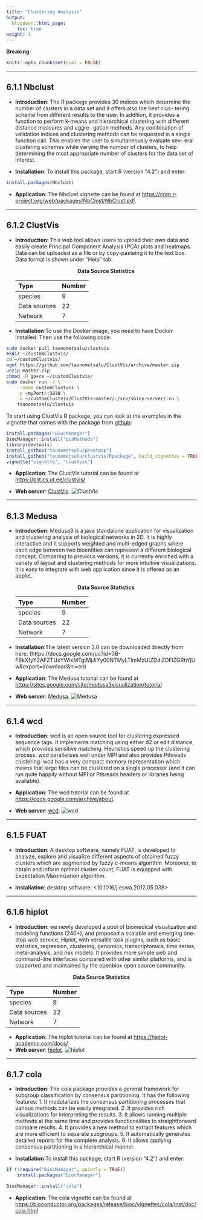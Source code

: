 ```yaml
---
title: "Clustering Analysis"
output:
  blogdown::html_page:
    toc: true
weight: 1
---
```


**Breaking**: 

```r
knitr::opts_chunk$set(eval = FALSE)
```

---

## 6.1.1 **Nbclust**

- **Introduction**: The R package provides 30 indices which determine the number of clusters in a data set and it offers also the best clus- tering scheme from different results to the user. In addition, it provides a function to perform k-means and hierarchical clustering with different distance measures and aggre- gation methods. Any combination of validation indices and clustering methods can be requested in a single function call. This enables the user to simultaneously evaluate sev- eral clustering schemes while varying the number of clusters, to help determining the most appropriate number of clusters for the data set of interest.

- **Installation**: To install this package, start R (version "4.2") and enter:
```r
install.packages(Nbclust)
```

- **Application**: The Nbclust vignette can be found at <https://cran.r-project.org/web/packages/NbClust/NbClust.pdf>.

---

## 6.1.2 **ClustVis**

- **Introduction**: This web tool allows users to upload their own data and easily create Principal Component Analysis (PCA) plots and heatmaps. Data can be uploaded as a file or by copy-pasteing it to the text box. Data format is shown under "Help" tab. 

  <center><b>Data Source Statistics</b></center>
  | Type           | Number           | 
  | :------------- | :--------------- | 
  | species        | 9 | 
  | Data sources   | 22 | 
  | Network        | 7 | 
  
  
- **Installation**:To use the Docker image, you need to have Docker installed. Then use the following code:
```bash
sudo docker pull taunometsalu/clustvis
mkdir ~/customClustvis/
cd ~/customClustvis/
wget https://github.com/taunometsalu/ClustVis/archive/master.zip
unzip master.zip
chmod -R go+rx ~/customClustvis/
sudo docker run -d \
	--name customClustvis \
	-p <myPort>:3838 \
    -v ~/customClustvis/ClustVis-master/:/srv/shiny-server/:ro \
    taunometsalu/clustvis
```
To start using ClustVis R package, you can look at the examples in the vignette that comes with the package from [github](https://github.com/taunometsalu/ClustVis):
```r
install.packages("BiocManager")
BiocManager::install("pcaMethods")
library(devtools)
install_github("taunometsalu/pheatmap")
install_github("taunometsalu/clustvis/Rpackage", build_vignettes = TRUE)
vignette("vignette", "clustvis")
```
 
- **Application**: The ClustVis tutorial can be found at
<https://biit.cs.ut.ee/clustvis/>
             
- **Web server**: [ClustVis](https://biit.cs.ut.ee/clustvis/).
![ClustVis](/images/ClustVis.jpg?width=50pc) 

---

## 6.1.3 **Medusa**

- **Introduction**: Medusa3 is a java standalone application for visualization and clustering analysis of biological networks in 2D. It is highly interactive and it supports weighted and multi-edged graphs where each edge between two bioentities can represent a different biological concept. Comparing to previous versions, it is currently enriched with a variety of layout and clustering methods for more intuitive visualizations. It is easy to integrate with web application since it is offered as an applet. 

  <center><b>Data Source Statistics</b></center>
  | Type           | Number           | 
  | :------------- | :--------------- | 
  | species        | 9 | 
  | Data sources   | 22 | 
  | Network        | 7 | 
  
- **Installation**:The latest version 3.0 can be downloaded directly from here.
(https://docs.google.com/uc?id=0B-FSkXfyY2AFZTUxYWIxMTgtMjJiYy00NTMyLTlmMzUtZDdiZDFlZGRhYjUw&export=download&hl=en)

- **Application**: The Medusa tutorial can be found at
<https://sites.google.com/site/medusa3visualization/tutorial>
             
- **Web server**: [Medusa](https://sites.google.com/site/medusa3visualization/).
![Medusa](/images/Medusa.jpg?width=50pc)
 
---

## 6.1.4 **wcd**

- **Introduction**: wcd is an open source tool for clustering expressed sequence tags. It implements matching using either d2 or edit distance, which provides sensitive matching. Heuristics speed up the clustering process. wcd parallelises well under MPI and also provides Pthreads clustering. wcd has a very compact memory representation which means that large files can be clustered on a single processor (and it can run quite happily without MPI or Pthreads headers or libraries being available).  

- **Application**: The wcd tutorial can be found at
<https://code.google.com/archive/about>.

- **Web server**: [wcd](https://code.google.com/archive/p/wcdest/).
![wcd](/images/wcd.jpg?width=50pc)
 
---

## 6.1.5 **FUAT** 

- **Introduction**: A desktop software, namely FUAT, is developed to analyze, explore and visualize different aspects of obtained fuzzy clusters which are segmented by fuzzy c-means algorithm. Moreover, to obtain and inform optimal cluster count, FUAT is equipped with Expectation Maximization algorithm. 
  
- **Installation**: desktop software: <10.1016/j.eswa.2012.05.038>

---

## 6.1.6 **hiplot**

- **Introduction**: we newly developed a pool of biomedical visualization and modeling functions (240+), and proposed a scalable and emerging one-stop web service, Hiplot, with versatile task plugins, such as basic statistics, regression, clustering, genomics, transcriptomics, time series, meta-analysis, and risk models. It provides more simple web and command-line interfaces compared with other similar platforms, and is supported and maintained by the openbiox open source community. 

 <center><b>Data Source Statistics</b></center>
  | Type           | Number           | 
  | :------------- | :--------------- | 
  | species        | 9 | 
  | Data sources   | 22 | 
  | Network        | 7 | 
  
- **Application**: The hiplot tutorial can be found at <https://hiplot-academic.com/docs/>
- **Web server**: [hiplot](https://hiplot-academic.com/).
![hiplot](/images/hiplot.jpg?width=50pc)

---

## 6.1.7 **cola**

- **Introduction**: The cola package provides a general framework for subgroup classification by consensus partitioning. It has the following features: 1. It modularizes the consensus partitioning processes that various methods can be easily integrated. 2. It provides rich visualizations for interpreting the results. 3. It allows running multiple methods at the same time and provides functionalities to straightforward compare results. 4. It provides a new method to extract features which are more efficient to separate subgroups. 5. It automatically generates detailed reports for the complete analysis. 6. It allows applying consensus partitioning in a hierarchical manner. 

- **Installation**:To install this package, start R (version "4.2") and enter:
```r
if (!require("BiocManager", quietly = TRUE))
    install.packages("BiocManager")

BiocManager::install("cola")
```

- **Application**: The cola vignette can be found at
<https://bioconductor.org/packages/release/bioc/vignettes/cola/inst/doc/cola.html>
